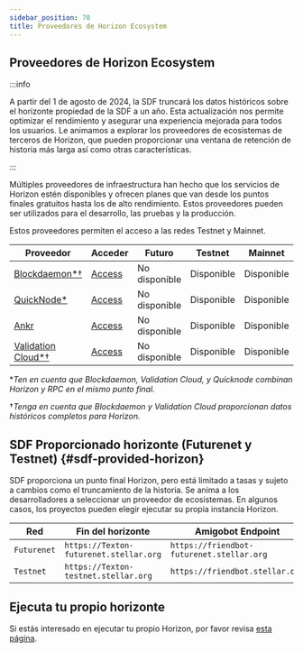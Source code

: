 ```yaml
---
sidebar_position: 70
title: Proveedores de Horizon Ecosystem
---
```


## Proveedores de Horizon Ecosystem

:::info

A partir del 1 de agosto de 2024, la SDF truncará los datos históricos sobre el horizonte propiedad de la SDF a un año. Esta actualización nos permite optimizar el rendimiento y asegurar una experiencia mejorada para todos los usuarios. Le animamos a explorar los proveedores de ecosistemas de terceros de Horizon, que pueden proporcionar una ventana de retención de historia más larga así como otras características.

:::

Múltiples proveedores de infraestructura han hecho que los servicios de Horizon estén disponibles y ofrecen planes que van desde los puntos finales gratuitos hasta los de alto rendimiento. Estos proveedores pueden ser utilizados para el desarrollo, las pruebas y la producción.

Estos proveedores permiten el acceso a las redes Testnet y Mainnet.

| Proveedor                                                                          | Acceder                                             | Futuro        | Testnet    | Mainnet    |
| ---------------------------------------------------------------------------------- | --------------------------------------------------- | ------------- | ---------- | ---------- |
| [Blockdaemon\*†](https://docs.blockdaemon.com/reference/supported-stellar-methods) | [Access](https://www.blockdaemon.com/apply/soroban) | No disponible | Disponible | Disponible |
| [QuickNode\*](https://www.quicknode.com/docs/stellar)                              | [Access](https://www.quicknode.com/chains/stellar)  | No disponible | Disponible | Disponible |
| [Ankr](https://www.ankr.com/rpc/advanced-api/)                                     | [Access](https://www.ankr.com/rpc/advanced-api/)    | No disponible | Disponible | Disponible |
| [Validation Cloud\*†](https://www.validationcloud.io/)                             | [Access](https://app.validationcloud.io/)           | No disponible | Disponible | Disponible |

\*_Ten en cuenta que Blockdaemon, Validation Cloud, y Quicknode combinan Horizon y RPC en el mismo punto final._

†_Tenga en cuenta que Blockdaemon y Validation Cloud proporcionan datos históricos completos para Horizon._

## SDF Proporcionado horizonte (Futurenet y Testnet) {#sdf-provided-horizon}

SDF proporciona un punto final Horizon, pero está limitado a tasas y sujeto a cambios como el truncamiento de la historia. Se anima a los desarrolladores a seleccionar un proveedor de ecosistemas. En algunos casos, los proyectos pueden elegir ejecutar su propia instancia Horizon.

| Red         | Fin del horizonte                      | Amigobot Endpoint                         | Proveedor                     |
| ----------- | -------------------------------------- | ----------------------------------------- | ----------------------------- |
| `Futurenet` | `https://Texton-futurenet.stellar.org` | `https://friendbot-futurenet.stellar.org` | [SDF](http://www.stellar.org) |
| `Testnet`   | `https://Texton-testnet.stellar.org`   | `https://friendbot.stellar.org`           | [SDF](http://www.stellar.org) |

## Ejecuta tu propio horizonte

Si estás interesado en ejecutar tu propio Horizon, por favor revisa [esta página](./admin-guide/overview.mdx).
